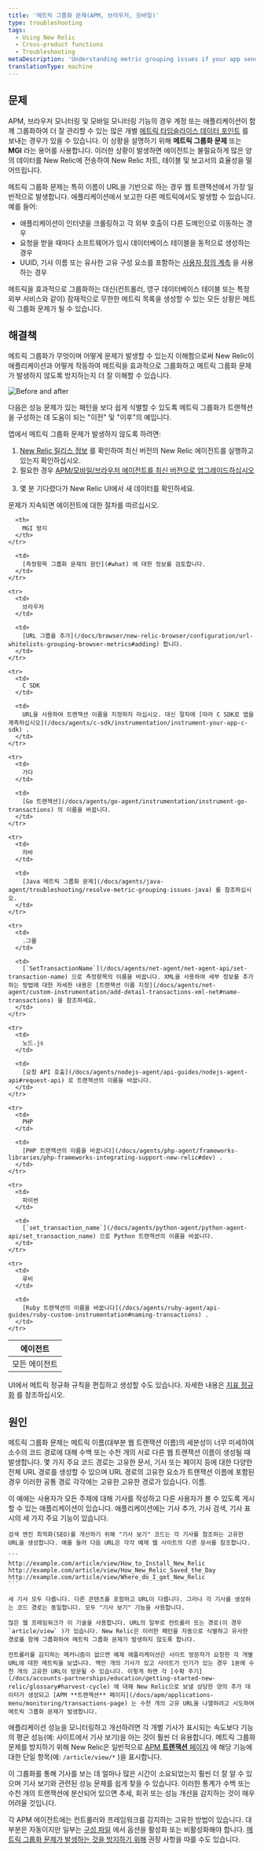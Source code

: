 ```yaml
---
title: '메트릭 그룹화 문제(APM, 브라우저, 모바일)'
type: troubleshooting
tags:
  - Using New Relic
  - Cross-product functions
  - Troubleshooting
metaDescription: 'Understanding metric grouping issues if your app sends too many metrics to New Relic, preventing MGI from occurring, and troubleshooting steps.'
translationType: machine
---
```



## 문제

APM, 브라우저 모니터링 및 모바일 모니터링 기능의 경우 계정 또는 애플리케이션이 함께 그룹화하여 더 잘 관리할 수 있는 많은 개별 [메트릭 타임슬라이스 데이터 포인트](/docs/data-analysis/metrics/analyze-your-metrics/data-collection-metric-timeslice-event-data#timeslice-data) 를 보내는 경우가 있을 수 있습니다. 이 상황을 설명하기 위해 **메트릭 그룹화 문제** 또는 **MGI** 라는 용어를 사용합니다. 이러한 상황이 발생하면 에이전트는 불필요하게 많은 양의 데이터를 New Relic에 전송하여 New Relic 차트, 테이블 및 보고서의 효율성을 떨어뜨립니다.

메트릭 그룹화 문제는 특히 이름이 URL을 기반으로 하는 경우 웹 트랜잭션에서 가장 일반적으로 발생합니다. 애플리케이션에서 보고한 다른 메트릭에서도 발생할 수 있습니다. 예를 들어:

* 애플리케이션이 인터넷을 크롤링하고 각 외부 호출이 다른 도메인으로 이동하는 경우
* 요청을 받을 때마다 소프트웨어가 임시 데이터베이스 테이블을 동적으로 생성하는 경우
* UUID, 기사 이름 또는 유사한 고유 구성 요소를 포함하는 [사용자 정의 계측](/docs/agents/manage-apm-agents/agent-metrics/custom-instrumentation) 을 사용하는 경우

메트릭을 효과적으로 그룹화하는 대신(컨트롤러, 영구 데이터베이스 테이블 또는 특정 외부 서비스와 같이) 잠재적으로 무한한 메트릭 목록을 생성할 수 있는 모든 상황은 메트릭 그룹화 문제가 될 수 있습니다.

## 해결책

메트릭 그룹화가 무엇이며 어떻게 문제가 발생할 수 있는지 이해함으로써 New Relic이 애플리케이션과 어떻게 작동하여 메트릭을 효과적으로 그룹화하고 메트릭 그룹화 문제가 발생하지 않도록 방지하는지 더 잘 이해할 수 있습니다.

<img
  title=" Before and after"
  alt=" Before and after"
  src={metricGrouping}
/>

<figcaption>
  다음은 성능 문제가 있는 패턴을 보다 쉽게 식별할 수 있도록 메트릭 그룹화가 트랜잭션을 구성하는 데 도움이 되는 "이전" 및 "이후"의 예입니다.
</figcaption>

앱에서 메트릭 그룹화 문제가 발생하지 않도록 하려면:

1. [New Relic 릴리스 정보](/docs/release-notes) 를 확인하여 최신 버전의 New Relic 에이전트를 실행하고 있는지 확인하십시오.
2. 필요한 경우 [APM/모바일/브라우저 에이전트를 최신 버전으로 업그레이드하십시오](/docs/agents/manage-apm-agents/installation/update-new-relic-agent) .
3. 몇 분 기다렸다가 New Relic UI에서 새 데이터를 확인하세요.

문제가 지속되면 에이전트에 대한 절차를 따르십시오.

<table>
  <thead>
    <tr>
      <th>
        에이전트
      </th>

      <th>
        MGI 방지
      </th>
    </tr>
  </thead>

  <tbody>
    <tr>
      <td>
        모든 에이전트
      </td>

      <td>
        [측정항목 그룹화 문제의 원인](#what) 에 대한 정보를 검토합니다.
      </td>
    </tr>

    <tr>
      <td>
        브라우저
      </td>

      <td>
        [URL 그룹을 추가](/docs/browser/new-relic-browser/configuration/url-whitelists-grouping-browser-metrics#adding) 합니다.
      </td>
    </tr>

    <tr>
      <td>
        C SDK
      </td>

      <td>
        URL을 사용하여 트랜잭션 이름을 지정하지 마십시오. 대신 절차에 [따라 C SDK로 앱을 계측하십시오](/docs/agents/c-sdk/instrumentation/instrument-your-app-c-sdk) .
      </td>
    </tr>

    <tr>
      <td>
        가다
      </td>

      <td>
        [Go 트랜잭션](/docs/agents/go-agent/instrumentation/instrument-go-transactions) 의 이름을 바꿉니다.
      </td>
    </tr>

    <tr>
      <td>
        자바
      </td>

      <td>
        [Java 메트릭 그룹화 문제](/docs/agents/java-agent/troubleshooting/resolve-metric-grouping-issues-java) 를 참조하십시오.
      </td>
    </tr>

    <tr>
      <td>
        .그물
      </td>

      <td>
        [`SetTransactionName`](/docs/agents/net-agent/net-agent-api/set-transaction-name) 으로 측정항목의 이름을 바꿉니다. XML을 사용하여 세부 정보를 추가하는 방법에 대한 자세한 내용은 [트랜잭션 이름 지정](/docs/agents/net-agent/custom-instrumentation/add-detail-transactions-xml-net#name-transactions) 을 참조하세요.
      </td>
    </tr>

    <tr>
      <td>
        노드.js
      </td>

      <td>
        [요청 API 호출](/docs/agents/nodejs-agent/api-guides/nodejs-agent-api#request-api) 로 트랜잭션의 이름을 바꿉니다.
      </td>
    </tr>

    <tr>
      <td>
        PHP
      </td>

      <td>
        [PHP 트랜잭션의 이름을 바꿉니다](/docs/agents/php-agent/frameworks-libraries/php-frameworks-integrating-support-new-relic#dev) .
      </td>
    </tr>

    <tr>
      <td>
        파이썬
      </td>

      <td>
        [`set_transaction_name`](/docs/agents/python-agent/python-agent-api/set_transaction_name) 으로 Python 트랜잭션의 이름을 바꿉니다.
      </td>
    </tr>

    <tr>
      <td>
        루비
      </td>

      <td>
        [Ruby 트랜잭션의 이름을 바꿉니다](/docs/agents/ruby-agent/api-guides/ruby-custom-instrumentation#naming-transactions) .
      </td>
    </tr>
  </tbody>
</table>

UI에서 메트릭 정규화 규칙을 편집하고 생성할 수도 있습니다. 자세한 내용은 [지표 정규화](/docs/new-relic-solutions/new-relic-one/ui-data/metric-normalization-rules) 를 참조하십시오.

## 원인

메트릭 그룹화 문제는 메트릭 이름(대부분 웹 트랜잭션 이름)의 세분성이 너무 미세하여 소수의 코드 경로에 대해 수백 또는 수천 개의 서로 다른 웹 트랜잭션 이름이 생성될 때 발생합니다. 몇 가지 주요 코드 경로는 고유한 문서, 기사 또는 페이지 등에 대한 다양한 전체 URL 경로를 생성할 수 있으며 URL 경로의 고유한 요소가 트랜잭션 이름에 포함된 경우 이러한 공통 경로 각각에는 고유한 고유한 경로가 있습니다. 이름.

<CollapserGroup>
  <Collapser
    id="example"
    title="MGI 예"
  >
    이 예에는 사용자가 모든 주제에 대해 기사를 작성하고 다른 사용자가 볼 수 있도록 게시할 수 있는 애플리케이션이 있습니다. 애플리케이션에는 기사 추가, 기사 검색, 기사 표시의 세 가지 주요 기능이 있습니다.

    검색 엔진 최적화(SEO)를 개선하기 위해 "기사 보기" 코드는 각 기사를 참조하는 고유한 URL을 생성합니다. 예를 들어 다음 URL은 각각 예제 웹 사이트의 다른 문서를 참조합니다.

    ```
    http://example.com/article/view/How_to_Install_New_Relic
    http://example.com/article/view/How_New_Relic_Saved_the_Day
    http://example.com/article/view/Where_do_I_get_New_Relic
    ```

    세 기사 모두 다릅니다. 다른 콘텐츠를 포함하고 URL이 다릅니다. 그러나 각 기사를 생성하는 코드 경로는 동일합니다. 모두 "기사 보기" 기능을 사용합니다.

    많은 웹 프레임워크가 이 기술을 사용합니다. URL의 일부로 컨트롤러 또는 경로(이 경우 `article/view` )가 있습니다. New Relic은 이러한 패턴을 자동으로 식별하고 유사한 경로를 함께 그룹화하여 메트릭 그룹화 문제가 발생하지 않도록 합니다.

    컨트롤러를 감지하는 메커니즘이 없으면 예제 애플리케이션은 사이트 방문자가 요청한 각 개별 URL에 대한 메트릭을 보냅니다. 백만 개의 기사가 있고 사이트가 인기가 있는 경우 1분에 수천 개의 고유한 URL이 방문될 수 있습니다. 이렇게 하면 각 [수확 주기](/docs/accounts-partnerships/education/getting-started-new-relic/glossary#harvest-cycle) 에 대해 New Relic으로 보낼 상당한 양의 추가 데이터가 생성되고 [APM **트랜잭션** 페이지](/docs/apm/applications-menu/monitoring/transactions-page) 는 수천 개의 고유 URL을 나열하려고 시도하여 메트릭 그룹화 문제가 발생합니다.
  </Collapser>
</CollapserGroup>

애플리케이션 성능을 모니터링하고 개선하려면 각 개별 기사가 표시되는 속도보다 기능의 평균 성능(예: 사이트에서 기사 보기)을 아는 것이 훨씬 더 유용합니다. 메트릭 그룹화 문제를 방지하기 위해 New Relic은 일반적으로 [APM **트랜잭션** 페이지](/docs/apm/applications-menu/monitoring/transactions-page) 에 해당 기능에 대한 단일 항목(예: `/article/view/*` )을 표시합니다.

이 그룹화를 통해 기사를 보는 데 얼마나 많은 시간이 소요되었는지 훨씬 더 잘 알 수 있으며 기사 보기와 관련된 성능 문제를 쉽게 찾을 수 있습니다. 이러한 통계가 수백 또는 수천 개의 트랜잭션에 분산되어 있으면 추세, 회귀 또는 성능 개선을 감지하는 것이 매우 어려울 것입니다.

각 APM 에이전트에는 컨트롤러와 프레임워크를 감지하는 고유한 방법이 있습니다. 대부분은 자동이지만 일부는 [구성 파일](/docs/agents/manage-apm-agents/configuration/configure-agent) 에서 옵션을 활성화 또는 비활성화해야 합니다. [메트릭 그룹화 문제가 발생하는 것을 방지하기 위해](#prevent) 권장 사항을 따를 수도 있습니다.